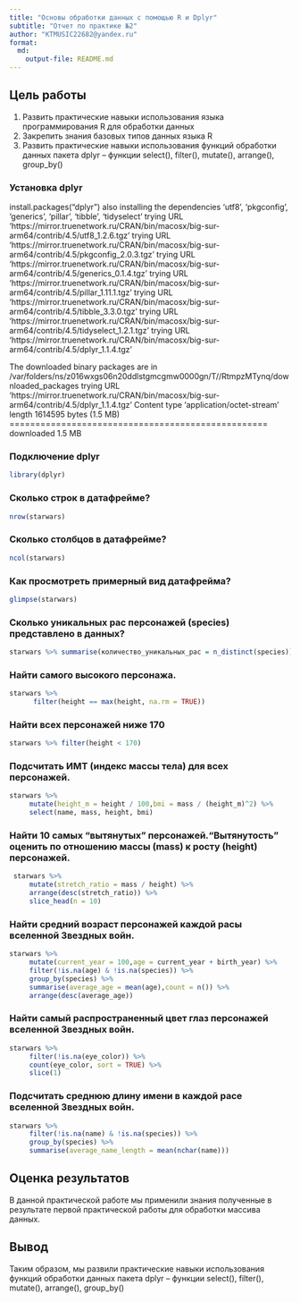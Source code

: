 ```yaml
---
title: "Основы обработки данных с помощью R и Dplyr"
subtitle: "Отчет по практике №2"
author: "KTMUSIC22682@yandex.ru"
format: 
  md:
    output-file: README.md
---
```

## Цель работы

1.  Развить практические навыки использования языка программирования R для обработки данных
2.  Закрепить знания базовых типов данных языка R
3.  Развить практические навыки использования функций обработки данных пакета dplyr – функции select(), filter(), mutate(), arrange(), group_by()


### Установка dplyr

install.packages("dplyr") also installing the dependencies ‘utf8’, ‘pkgconfig’, ‘generics’, ‘pillar’, ‘tibble’, ‘tidyselect’ trying URL 'https://mirror.truenetwork.ru/CRAN/bin/macosx/big-sur-arm64/contrib/4.5/utf8_1.2.6.tgz' trying URL 'https://mirror.truenetwork.ru/CRAN/bin/macosx/big-sur-arm64/contrib/4.5/pkgconfig_2.0.3.tgz' trying URL 'https://mirror.truenetwork.ru/CRAN/bin/macosx/big-sur-arm64/contrib/4.5/generics_0.1.4.tgz' trying URL 'https://mirror.truenetwork.ru/CRAN/bin/macosx/big-sur-arm64/contrib/4.5/pillar_1.11.1.tgz' trying URL 'https://mirror.truenetwork.ru/CRAN/bin/macosx/big-sur-arm64/contrib/4.5/tibble_3.3.0.tgz' trying URL 'https://mirror.truenetwork.ru/CRAN/bin/macosx/big-sur-arm64/contrib/4.5/tidyselect_1.2.1.tgz' trying URL 'https://mirror.truenetwork.ru/CRAN/bin/macosx/big-sur-arm64/contrib/4.5/dplyr_1.1.4.tgz'

The downloaded binary packages are in /var/folders/ns/z016wxgs06n20ddlstgmcgmw0000gn/T//RtmpzMTynq/downloaded_packages trying URL 'https://mirror.truenetwork.ru/CRAN/bin/macosx/big-sur-arm64/contrib/4.5/dplyr_1.1.4.tgz' Content type 'application/octet-stream' length 1614595 bytes (1.5 MB) ================================================== downloaded 1.5 MB


### Подключение dplyr
```r
library(dplyr)
```

### Сколько строк в датафрейме?
```r
nrow(starwars)
```


### Сколько столбцов в датафрейме?
```r
ncol(starwars)
```

### Как просмотреть примерный вид датафрейма?
```r
glimpse(starwars)
```


### Сколько уникальных рас персонажей (species) представлено в данных?
```r
starwars %>% summarise(количество_уникальных_рас = n_distinct(species))
```


### Найти самого высокого персонажа.
```r
starwars %>%
      filter(height == max(height, na.rm = TRUE))
```


### Найти всех персонажей ниже 170
```r
starwars %>% filter(height < 170)
```


### Подсчитать ИМТ (индекс массы тела) для всех персонажей.
```r
starwars %>%
     mutate(height_m = height / 100,bmi = mass / (height_m)^2) %>%
     select(name, mass, height, bmi)
```


### Найти 10 самых “вытянутых” персонажей.“Вытянутость” оценить по отношению массы (mass) к росту (height) персонажей.
```r
 starwars %>% 
     mutate(stretch_ratio = mass / height) %>% 
     arrange(desc(stretch_ratio)) %>% 
     slice_head(n = 10)
```


### Найти средний возраст персонажей каждой расы вселенной Звездных войн.
```r
starwars %>%
     mutate(current_year = 100,age = current_year + birth_year) %>%
     filter(!is.na(age) & !is.na(species)) %>%
     group_by(species) %>%
     summarise(average_age = mean(age),count = n()) %>%
     arrange(desc(average_age))
```


### Найти самый распространенный цвет глаз персонажей вселенной Звездных войн.
```r
starwars %>% 
     filter(!is.na(eye_color)) %>% 
     count(eye_color, sort = TRUE) %>% 
     slice(1)
```


### Подсчитать среднюю длину имени в каждой расе вселенной Звездных войн.
```r
starwars %>%
     filter(!is.na(name) & !is.na(species)) %>%
     group_by(species) %>%
     summarise(average_name_length = mean(nchar(name)))
```

## Оценка результатов

В данной практической работе мы применили знания полученные в результате первой практической работы для обработки массива данных.

## Вывод

Таким образом, мы развили практические навыки использования функций обработки данных пакета dplyr – функции select(), filter(), mutate(), arrange(), group_by()